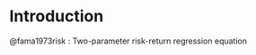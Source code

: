 # Introduction


@fama1973risk : Two-parameter risk-return regression equation

```{=tex}
\begin{equation}
$x_{im}  \equiv \frac{total market value of all units of assets}{total market value of all assets}$ 
\end{equation} 
```